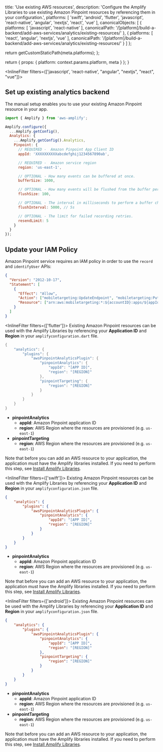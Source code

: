 
  title: 'Use existing AWS resources',
  description: 'Configure the Amplify Libraries to use existing Amazon Pinpoint resources by referencing them in your configuration.',
  platforms: [
    'swift',
    'android',
    'flutter',
    'javascript',
    'react-native',
    'angular',
    'nextjs',
    'react',
    'vue'
  ],
  canonicalObjects: [
    {
      platforms: [
        'javascript',
        'react-native'
      ],
      canonicalPath: '/[platform]/build-a-backend/add-aws-services/analytics/existing-resources/'
    },
    {
      platforms: [
        'react',
        'angular',
        'nextjs',
        'vue'
      ],
      canonicalPath: '/[platform]/build-a-backend/add-aws-services/analytics/existing-resources/'
    }
  ]
};

  return getCustomStaticPath(meta.platforms);
};

  return {
    props: {
      platform: context.params.platform,
      meta
    }
  };
}


<InlineFilter filters={['javascript', 'react-native', "angular", "nextjs", "react", "vue"]}>
## Set up existing analytics backend

The manual setup enables you to use your existing Amazon Pinpoint resource in your app.

```javascript
import { Amplify } from 'aws-amplify';

Amplify.configure({
  ...Amplify.getConfig(),
  Analytics: {
    ...Amplify.getConfig().Analytics,
    Pinpoint: {
      // REQUIRED -  Amazon Pinpoint App Client ID
      appId: 'XXXXXXXXXXabcdefghij1234567890ab',

      // REQUIRED -  Amazon service region
      region: 'us-east-1',

      // OPTIONAL - How many events can be buffered at once.
      bufferSize: 1000,

      // OPTIONAL - How many events will be flushed from the buffer per batch.
      flushSize: 100,

      // OPTIONAL - The interval in milliseconds to perform a buffer check and flush if necessary.
      flushInterval: 5000, // 5s

      // OPTIONAL - The limit for failed recording retries.
      resendLimit: 5
    }
  }
});
```

## Update your IAM Policy

Amazon Pinpoint service requires an IAM policy in order to use the `record` and `identifyUser` APIs:
```json
{
  "Version": "2012-10-17",
  "Statement": [
    {
      "Effect": "Allow",
      "Action": ["mobiletargeting:UpdateEndpoint", "mobiletargeting:PutEvents"],
      "Resource": ["arn:aws:mobiletargeting:*:${accountID}:apps/${appId}*"]
    }
  ]
}
```

</InlineFilter>

<InlineFilter filters={['flutter']}>
Existing Amazon Pinpoint resources can be used with the Amplify Libraries by referencing your **Application ID** and **Region** in your `amplifyconfiguration.dart` file.

```dart
{
    "analytics": {
        "plugins": {
            "awsPinpointAnalyticsPlugin": {
                "pinpointAnalytics": {
                    "appId": "[APP ID]",
                    "region": "[REGION]"
                },
                "pinpointTargeting": {
                    "region": "[REGION]"
                }
            }
        }
    }
}
```

- **pinpointAnalytics**
  - **appId**: Amazon Pinpoint application ID
  - **region**: AWS Region where the resources are provisioned (e.g. `us-east-1`)
- **pinpointTargeting**
  - **region**: AWS Region where the resources are provisioned (e.g. `us-east-1`)

Note that before you can add an AWS resource to your application, the application must have the Amplify libraries installed. If you need to perform this step, see [Install Amplify Libraries](/[platform]/build-a-backend/add-aws-services/analytics/set-up-analytics/#install-amplify-libraries).
</InlineFilter>

<InlineFilter filters={['swift']}>
Existing Amazon Pinpoint resources can be used with the Amplify Libraries by referencing your **Application ID** and **Region** in your `amplifyconfiguration.json` file.

```json
{
    "analytics": {
        "plugins": {
            "awsPinpointAnalyticsPlugin": {
                "pinpointAnalytics": {
                    "appId": "[APP ID]",
                    "region": "[REGION]"
                }
            }
        }
    }
}
```

- **pinpointAnalytics**
  - **appId**: Amazon Pinpoint application ID
  - **region**: AWS Region where the resources are provisioned (e.g. `us-east-1`)

Note that before you can add an AWS resource to your application, the application must have the Amplify libraries installed. If you need to perform this step, see [Install Amplify Libraries](/[platform]/build-a-backend/add-aws-services/analytics/set-up-analytics/#install-amplify-libraries). 
</InlineFilter>

<InlineFilter filters={['android']}>
Existing Amazon Pinpoint resources can be used with the Amplify Libraries by referencing your **Application ID** and **Region** in your `amplifyconfiguration.json` file.

```json
{
    "analytics": {
        "plugins": {
            "awsPinpointAnalyticsPlugin": {
                "pinpointAnalytics": {
                    "appId": "[APP ID]",
                    "region": "[REGION]"
                },
                "pinpointTargeting": {
                    "region": "[REGION]"
                }
            }
        }
    }
}
```

- **pinpointAnalytics**
  - **appId**: Amazon Pinpoint application ID
  - **region**: AWS Region where the resources are provisioned (e.g. `us-east-1`)
- **pinpointTargeting**
  - **region**: AWS Region where the resources are provisioned (e.g. `us-east-1`)

Note that before you can add an AWS resource to your application, the application must have the Amplify libraries installed. If you need to perform this step, see [Install Amplify Libraries](/[platform]/build-a-backend/add-aws-services/analytics/set-up-analytics/#install-amplify-libraries).
</InlineFilter>
